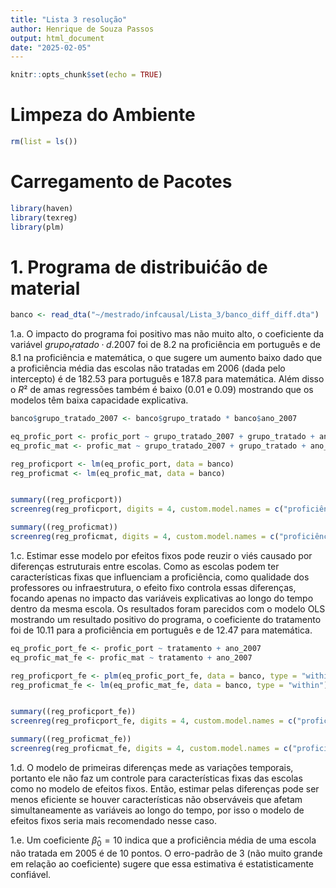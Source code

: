 ```yaml
---
title: "Lista 3 resolução"
author: Henrique de Souza Passos
output: html_document
date: "2025-02-05"
---
```


```r
knitr::opts_chunk$set(echo = TRUE)
```

# Limpeza do Ambiente

```r
rm(list = ls())
```

# Carregamento de Pacotes

```r
library(haven)
library(texreg)
library(plm)
```

# 1. Programa de distribuićão de material

```r
banco <- read_dta("~/mestrado/infcausal/Lista_3/banco_diff_diff.dta")
```

1.a. O impacto do programa foi positivo mas não muito alto, o coeficiente da variável $grupo_tratado·d.2007$ foi de 8.2 na proficiência em português e de 8.1 na proficiência e matemática, o que sugere um aumento baixo dado que a proficiência média das escolas não tratadas em 2006 (dada pelo intercepto) é de 182.53 para português e 187.8 para matemática. Além disso o $R²$ de amas regressões também é baixo (0.01 e 0.09) mostrando que os modelos têm baixa capacidade explicativa.

```r
banco$grupo_tratado_2007 <- banco$grupo_tratado * banco$ano_2007

eq_profic_port <- profic_port ~ grupo_tratado_2007 + grupo_tratado + ano_2007 
eq_profic_mat <- profic_mat ~ grupo_tratado_2007 + grupo_tratado + ano_2007 

reg_proficport <- lm(eq_profic_port, data = banco)
reg_proficmat <- lm(eq_profic_mat, data = banco)


summary((reg_proficport))
screenreg(reg_proficport, digits = 4, custom.model.names = c("proficiência português"))

summary((reg_proficmat))
screenreg(reg_proficmat, digits = 4, custom.model.names = c("proficiência matemática"))
```

1.c. Estimar esse modelo por efeitos fixos pode reuzir o viés causado por diferenças estruturais entre escolas. Como as escolas podem ter características fixas que influenciam a proficiência, como qualidade dos professores ou infraestrutura, o efeito fixo controla essas diferenças, focando apenas no impacto das variáveis explicativas ao longo do tempo dentro da mesma escola. Os resultados foram parecidos com o modelo OLS mostrando um resultado positivo do programa, o coeficiente do tratamento foi de 10.11 para a proficiência em português e de 12.47 para matemática.

```r
eq_profic_port_fe <- profic_port ~ tratamento + ano_2007 
eq_profic_mat_fe <- profic_mat ~ tratamento + ano_2007 

reg_proficport_fe <- plm(eq_profic_port_fe, data = banco, type = "within")
reg_proficmat_fe <- lm(eq_profic_mat_fe, data = banco, type = "within")


summary((reg_proficport_fe))
screenreg(reg_proficport_fe, digits = 4, custom.model.names = c("proficiência português"))

summary((reg_proficmat_fe))
screenreg(reg_proficmat_fe, digits = 4, custom.model.names = c("proficiência matemática"))
```

1.d. O modelo de primeiras diferenças mede as variações temporais, portanto ele não faz um controle para características fixas das escolas como no modelo de efeitos fixos. Então, estimar pelas diferenças pode ser menos eficiente se houver características não observáveis que afetam simultaneamente as variáveis ao longo do tempo, por isso o modelo de efeitos fixos seria mais recomendado nesse caso.


1.e. Um coeficiente $\hat{\beta}_0=10$ indica que a proficiência média de uma escola não tratada em 2005 é de 10 pontos. O erro-padrão de 3 (não muito grande em relação ao coeficiente) sugere que essa estimativa é estatisticamente confiável.













